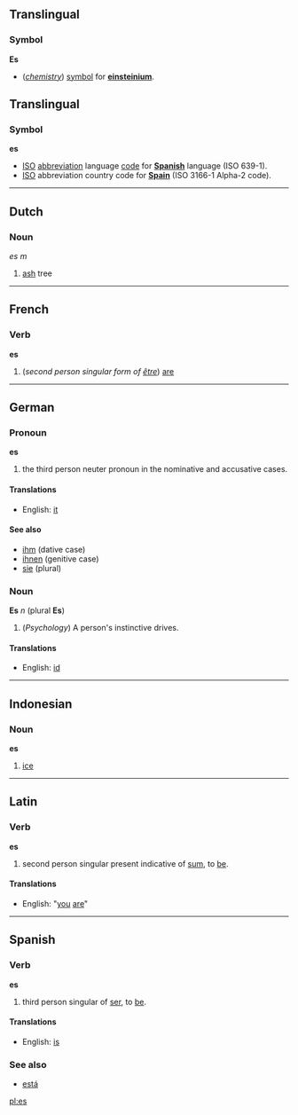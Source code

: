 ==Translingual==
===Symbol===
'''Es'''

* (''[[chemistry]]'') [[symbol]] for '''[[einsteinium]]'''.

==Translingual==
===Symbol===
'''es'''

*[[ISO]] [[abbreviation]] language [[code]] for '''[[Spanish]]''' language (ISO 639-1).
*[[ISO]] abbreviation country code for '''[[Spain]]''' (ISO 3166-1 Alpha-2 code). 

----
==Dutch==
===Noun===
''es'' ''m''

#[[ash]] tree

----
==French==
===Verb===
'''es'''

# (''second person singular form of [[être]]'') [[are]]

----
==German==
===Pronoun===
'''es'''

#the third person neuter pronoun in the nominative and accusative cases.

====Translations====
*English: [[it]]

====See also====
*[[ihm]] (dative case)
*[[ihnen]] (genitive case)
*[[sie]] (plural)

===Noun===
'''Es''' ''n'' (plural '''Es''')

# (''Psychology'') A person's instinctive drives.

====Translations====
*English: [[id]]

----
== Indonesian ==
===Noun===
'''es'''

# [[ice]]

----
==Latin==
===Verb===
'''es'''

#second person singular present indicative of [[sum]], to [[be]].

====Translations====
*English: "[[you]] [[are]]"
----
==Spanish==
===Verb===
'''es'''

#third person singular of [[ser]], to [[be]].

====Translations====
*English: [[is]]

===See also===
*[[está]]

[[pl:es]]